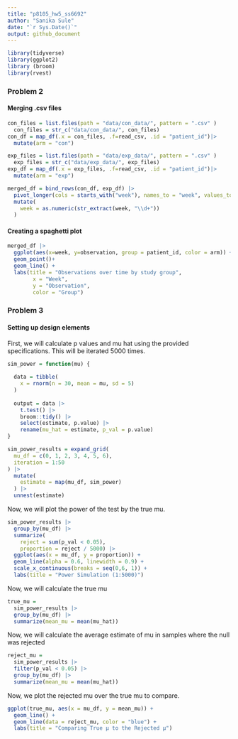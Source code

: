 ```yaml
---
title: "p8105_hw5_ss6692"
author: "Sanika Sule"
date: "`r Sys.Date()`"
output: github_document
---
```


```r
library(tidyverse)
library(ggplot2)
library (broom)
library(rvest)
```
### Problem 2
#### Merging .csv files
```r
con_files = list.files(path = "data/con_data/", pattern = ".csv" )
  con_files = str_c("data/con_data/", con_files)
con_df = map_df(.x = con_files, .f=read_csv, .id = "patient_id")|>
  mutate(arm = "con")
```

```r
exp_files = list.files(path = "data/exp_data/", pattern = ".csv" )
  exp_files = str_c("data/exp_data/", exp_files)
exp_df = map_df(.x = exp_files, .f=read_csv, .id = "patient_id")|>
  mutate(arm = "exp")
```

```r

merged_df = bind_rows(con_df, exp_df) |>
  pivot_longer(cols = starts_with("week"), names_to = "week", values_to = "observation") |>
  mutate(
    week = as.numeric(str_extract(week, "\\d+"))
  )
```
#### Creating a spaghetti plot
```r
merged_df |>
  ggplot(aes(x=week, y=observation, group = patient_id, color = arm)) +
  geom_point()+
  geom_line() +
  labs(title = "Observations over time by study group", 
        x = "Week",
        y = "Observation",
        color = "Group")
```

### Problem 3
#### Setting up design elements
First, we will calculate p values and mu hat using the provided specifications. This will be iterated 5000 times. 
```r
sim_power = function(mu) {
  
  data = tibble(
    x = rnorm(n = 30, mean = mu, sd = 5)
  )
  
  output = data |> 
    t.test() |> 
    broom::tidy() |> 
    select(estimate, p.value) |> 
    rename(mu_hat = estimate, p_val = p.value)
}

sim_power_results = expand_grid(
  mu_df = c(0, 1, 2, 3, 4, 5, 6), 
  iteration = 1:50
) |> 
  mutate(
    estimate = map(mu_df, sim_power)
  ) |> 
  unnest(estimate)
```

Now, we will plot the power of the test by the true mu.

```r
sim_power_results |> 
  group_by(mu_df) |> 
  summarize(
    reject = sum(p_val < 0.05), 
    proportion = reject / 5000) |> 
  ggplot(aes(x = mu_df, y = proportion)) +
  geom_line(alpha = 0.6, linewidth = 0.9) +
  scale_x_continuous(breaks = seq(0,6, 1)) +
  labs(title = "Power Simulation (1:5000)")
```

Now, we will calculate the true mu
```r
true_mu =
  sim_power_results |> 
  group_by(mu_df) |> 
  summarize(mean_mu = mean(mu_hat))
```

Now, we will calculate the average estimate of mu in samples where the null was rejected
```r
reject_mu = 
  sim_power_results |> 
  filter(p_val < 0.05) |> 
  group_by(mu_df) |> 
  summarize(mean_mu = mean(mu_hat))
```

Now, we plot the rejected mu over the true mu to compare.
```r
ggplot(true_mu, aes(x = mu_df, y = mean_mu)) +
  geom_line() +
  geom_line(data = reject_mu, color = "blue") +
  labs(title = "Comparing True μ to the Rejected μ")
```



